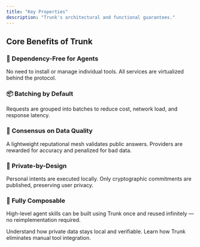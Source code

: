 ```yaml
---
title: "Key Properties"
description: "Trunk's architectural and functional guarantees."
---
```


## Core Benefits of Trunk

### 🧩 Dependency-Free for Agents
No need to install or manage individual tools. All services are virtualized behind the protocol.

### 📦 Batching by Default
Requests are grouped into batches to reduce cost, network load, and response latency.

### 🧠 Consensus on Data Quality
A lightweight reputational mesh validates public answers. Providers are rewarded for accuracy and penalized for bad data.

### 🔐 Private-by-Design
Personal intents are executed locally. Only cryptographic commitments are published, preserving user privacy.

### 🧱 Fully Composable
High-level agent skills can be built using Trunk once and reused infinitely — no reimplementation required.

<CardGroup cols={2}>
  <Card
    title="Privacy & Security"
    icon="lock"
    href="/docs/concepts/privacy"
  >
    Understand how private data stays local and verifiable.
  </Card>
  <Card
    title="Tool Virtualization"
    icon="wand-magic"
    href="/docs/concepts/virtualization"
  >
    Learn how Trunk eliminates manual tool integration.
  </Card>
</CardGroup>

